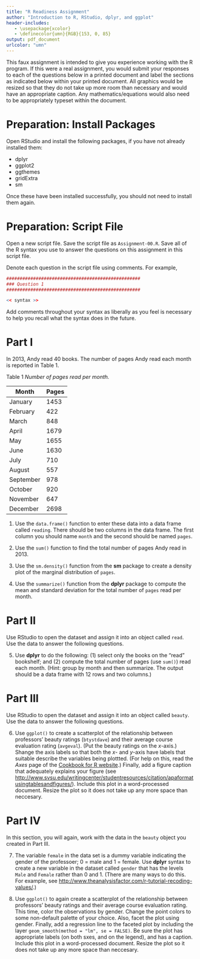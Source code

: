 ```yaml
---
title: "R Readiness Assignment"
author: "Introduction to R, RStudio, dplyr, and ggplot"
header-includes:
   - \usepackage{xcolor}
   - \definecolor{umn}{RGB}{153, 0, 85}
output: pdf_document
urlcolor: "umn"
---
```


This faux assignment is intended to give you experience working with the R program. If this were a real assignment, you would submit your responses to each of the questions below in a printed document and label the sections as indicated below within your printed document. All graphics would be resized so that they do not take up more room than necessary and would have an appropriate caption. Any mathematics/equations would also need to be appropriately typeset within the document. 

\rule{0.5\linewidth}{\linethickness}

# Preparation: Install Packages

Open RStudio and install the following packages, if you have not already installed them:

- dplyr
- ggplot2
- ggthemes
- gridExtra
- sm

Once these have been installed successfully, you should not need to install them again. 

# Preparation: Script File

Open a new script file. Save the script file as `Assignment-00.R`. Save all of the R syntax you use to answer the questions on this assignment in this script file. 

Denote each question in the script file using comments. For example,

```r
##################################################
### Question 1
##################################################

<< syntax >>
```

Add comments throughout your syntax as liberally as you feel is necessary to help you recall what the syntax does in the future. 

\newpage

# Part I

In 2013, Andy read 40 books. The number of pages Andy read each month is reported in Table 1.

Table 1
*Number of pages read per month.*

| Month     | Pages |
|-----------|-------|
| January   | 1453  |
| February  | 422   |
| March     | 848   |
| April     | 1679  |
| May       | 1655  |
| June      | 1630  |
| July      | 710   |
| August    | 557   |
| September | 978   |
| October   | 920   |
| November  | 647   |
| December  | 2698  |


1. Use the `data.frame()` function to enter these data into a data frame called `reading`. There should be two columns in the data frame. The first column you should name `month` and the second should be named `pages`.

2. Use the `sum()` function to find the total number of pages Andy read in 2013. 

3. Use the `sm.density()` function from the **sm** package to create a density plot of the marginal distribution of `pages`.

4. Use the `summarize()` function from the **dplyr** package to compute the mean and standard deviation for the total number of `pages` read per month.


# Part II

Use RStudio to open the \textit{goodreads-2016.csv} dataset and assign it into an object called `read`. Use the data to answer the following questions.


5. Use **dplyr** to do the following: (1) select only the books on the "read" bookshelf; and (2) compute the total number of pages (use `sum()`)  read each month. (Hint: group by month and then summarize. The output should be a data frame with 12 rows and two columns.)


# Part III

Use RStudio to open the \textit{beauty.csv} dataset and assign it into an object called `beauty`. Use the data to answer the following questions.

6. Use `ggplot()` to create a scatterplot of the relationship between professors' beauty ratings (`btystdave`) and their average course evaluation rating (`avgeval`). (Put the beauty ratings on the $x$-axis.) Shange the axis labels so that both the _x_- and _y_-axis have labels that suitable describe the variables being plottted. (For help on this, read the *Axes* page of the [Cookbook for R website](http://www.cookbook-r.com/Graphs/).) Finally, add a figure caption that adequately explains your figure (see [http://www.svsu.edu/writingcenter/studentresources/citation/apaformatusingtablesandfigures/](http://www.svsu.edu/writingcenter/studentresources/citation/apaformatusingtablesandfigures/)). Include this plot in a word-processed document. Resize the plot so it does not take up any more space than neccesary.


# Part IV

In this section, you will again, work with the data in the `beauty` object you created in Part III. 

7. The variable `female` in the data set is a dummy variable indicating the gender of the professoer; 0 = male and 1 = female. Use **dplyr** syntax to create a new variable in the dataset called `gender` that has the levels `Male` and `Female` rather than 0 and 1. (There are many ways to do this. For example, see [http://www.theanalysisfactor.com/r-tutorial-recoding-values/](http://www.theanalysisfactor.com/r-tutorial-recoding-values/).)


8. Use `ggplot()` to again create a scatterplot of the relationship between professors' beauty ratings and their average course evaluation rating. This time, color the observations by gender. Change the point colors to some non-default palette of your choice. Also, facet the plot using gender. Finally, add a regression line to the faceted plot by including the layer `geom_smooth(method = "lm", se = FALSE)`. Be sure the plot has appropriate labels (on both sxes, and on the legend), and has a caption. Include this plot in a word-processed document. Resize the plot so it does not take up any more space than neccesary.

